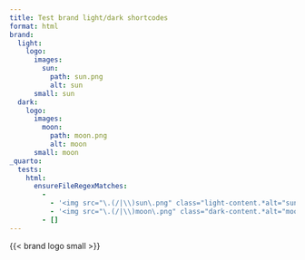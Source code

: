 ```yaml
---
title: Test brand light/dark shortcodes
format: html
brand:
  light:
    logo:
      images:
        sun: 
          path: sun.png
          alt: sun
      small: sun
  dark:
    logo:
      images:
        moon:
          path: moon.png
          alt: moon
      small: moon
_quarto:
  tests:
    html:
      ensureFileRegexMatches:
        -
          - '<img src="\.(/|\\)sun\.png" class="light-content.*alt="sun">'
          - '<img src="\.(/|\\)moon\.png" class="dark-content.*alt="moon">'
        - []
---
```


::: {}

{{< brand logo small >}}

:::